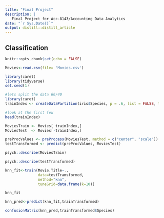 ```yaml
---
title: "Final Project"
description: |
   Final Project for Acc-8143/Accounting Data Analytics
date: "`r Sys.Date()`"
output: distill::distill_article
---
```


## Classification 


```r
knitr::opts_chunk$set(echo = FALSE)
```

```r
Movies<-read.csv(file= 'Movies.csv')
```


```r
library(caret)
library(tidyverse)
set.seed(1)
```

```r
#lets split the data 60/40
library(caret)
trainIndex <- createDataPartition(iris$Species, p = .6, list = FALSE, times = 1)

#look at the first few
head(trainIndex)
```


```r
MoviesTrain <- Movies[ trainIndex,]
MoviesTest  <- Movies[-trainIndex,]
```

```r
preProcValues <- preProcess(MoviesTest, method = c("center", "scale"))
testTransformed <- predict(preProcValues, MoviesTest)
```



```r
psych::describe(MoviesTrain)
```

```r
psych::describe(testTransformed)
```

```r
knn_fit<-train(Movie.Title~.,
               data=testTransformed,
               method="knn",
               tuneGrid=data.frame(k=10))

knn_fit
```

```r
knn_pred<-predict(knn_fit,trainTransformed)
```

```r
confusionMatrix(knn_pred,trainTransformed$Species)
```

